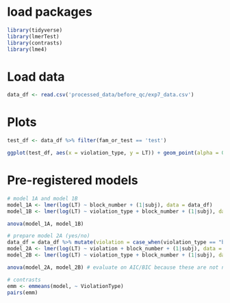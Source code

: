 
# load packages
```r
library(tidyverse)
library(lmerTest)
library(contrasts)
library(lme4)
```

# Load data
```r
data_df <- read.csv('processed_data/before_qc/exp7_data.csv')

```

# Plots
```r
test_df <- data_df %>% filter(fam_or_test == 'test')

ggplot(test_df, aes(x = violation_type, y = LT)) + geom_point(alpha = 0.1) + stat_summary(fun.data = "mean_cl_boot", geom = "pointrange", position = position_dodge(width = .1)) 


```


# Pre-registered models
```r
# model 1A and model 1B
model_1A <- lmer(log(LT) ~ block_number + (1|subj), data = data_df) 
model_1B <- lmer(log(LT) ~ violation_type + block_number + (1|subj), data = data_df)

anova(model_1A, model_1B)

# prepare model 2A (yes/no)
data_df = data_df %>% mutate(violation = case_when(violation_type == "background" ~ "background", TRUE ~ "deviant") )
model_2A <- lmer(log(LT) ~ violation + block_number + (1|subj), data = data_df)
model_2B <- lmer(log(LT) ~ violation_type + block_number + (1|subj), data = data_df) 

anova(model_2A, model_2B) # evaluate on AIC/BIC because these are not nested

# contrasts
emm <- emmeans(model, ~ ViolationType)
pairs(emm)

```